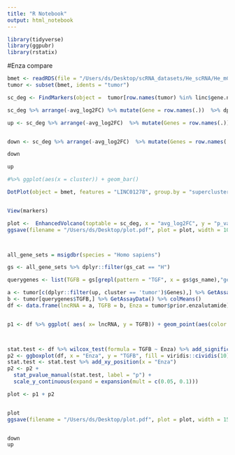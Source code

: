 ```yaml
---
title: "R Notebook"
output: html_notebook
---
```


```r
library(tidyverse)
library(ggpubr)
library(rstatix)
```


#Enza compare

```r

bmet <- readRDS(file = "/Users/ds/Desktop/scRNA_datasets/He_scRNA/He_mCRPC.rds")
tumor <- subset(bmet, idents = "tumor")

sc_deg <- FindMarkers(object =  tumor[row.names(tumor) %in% linc$gene.name,], group.by = "prior.enzalutamide",only.pos = F, ident.1 = "True", verbose = T)

sc_deg %>% arrange(-avg_log2FC) %>% mutate(Gene = row.names(.))  %>% dplyr::filter(p_val_adj < 0.1 & abs(avg_log2FC) > 1) 

up <- sc_deg %>% arrange(-avg_log2FC)  %>% mutate(Genes = row.names(.))  %>% dplyr::filter(p_val_adj < 0.1 & avg_log2FC > 1) %>%  left_join( y = final_markers, by = c("Genes" = "gene"))%>% arrange(-avg_log2FC.x)


down <- sc_deg %>% arrange(-avg_log2FC)  %>% mutate(Genes = row.names(.)) %>% dplyr::filter(p_val_adj < 0.1 & avg_log2FC < -1) %>%  left_join( y = final_markers, by = c("Genes" = "gene")) %>% arrange(avg_log2FC.x)

down

up 

#%>% ggplot(aes(x = cluster)) + geom_bar()

DotPlot(object = bmet, features = "LINC01278", group.by = "supercluster.for.LDSC.SEG")


View(markers)
```

```r


plot <-  EnhancedVolcano(toptable = sc_deg, x = "avg_log2FC", y = "p_val_adj", lab =row.names(sc_deg), selectLab = c( up$Genes[1:10], down$Genes[1:10]), pointSize = 1 , max.overlaps	= Inf, drawConnectors = T, pCutoff = 1e-01, legendPosition = "none", title = "Differential expression analysis of lncRNAs and Enzalutamide resistance", subtitle = "Enza resistant v.s naive mCRPCs", FCcutoff = 1, labSize = 3)
ggsave(filename = "/Users/ds/Desktop/plot.pdf", plot = plot, width = 10)




```



```r
all_gene_sets = msigdbr(species = "Homo sapiens")

gs <- all_gene_sets %>% dplyr::filter(gs_cat == "H")

querygenes <- list(TGFB = gs[grepl(pattern = "TGF", x = gs$gs_name),"gene_symbol", drop = T])
```


```r
a <- tumor[c(dplyr::filter(up, cluster == 'tumor')$Genes),] %>% GetAssayData() %>% colMeans()
b <- tumor[querygenes$TGFB,] %>% GetAssayData() %>% colMeans()
df <- data.frame(lncRNA = a, TGFB = b, Enza = tumor$prior.enzalutamide)


p1 <- df %>% ggplot( aes( x= lncRNA, y = TGFB)) + geom_point(aes(color  = Enza)) + geom_smooth(method = "lm", color  = "black") + stat_cor() + scale_color_viridis_d(end = 0.6, option = "cividis") + xlab("Enza resistant lncRNAs") + ylab("MSigDB TGFB pathway")



stat.test <- df %>% wilcox_test(formula = TGFB ~ Enza) %>% add_significance()
p2 <- ggboxplot(df, x = "Enza", y = "TGFB", fill = viridis::cividis(10)[5], xlab = "Enzalutamide resistance")
stat.test <- stat.test %>% add_xy_position(x = "Enza")
p2 <- p2 + 
  stat_pvalue_manual(stat.test, label = "p") +
  scale_y_continuous(expand = expansion(mult = c(0.05, 0.1)))

plot <- p1 + p2


plot
ggsave(filename = "/Users/ds/Desktop/plot.pdf", plot = plot, width = 15)


down
up
```

